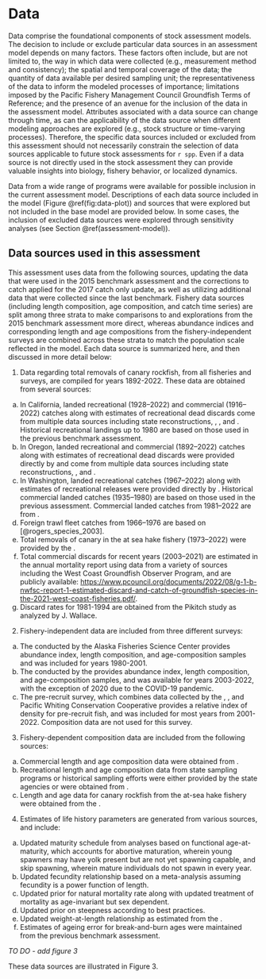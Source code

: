 # Data

Data comprise the foundational components of stock assessment models. The decision to include or exclude particular data sources in an assessment model depends on many factors. These factors often include, but are not limited to, the way in which data were collected (e.g., measurement method and consistency); the spatial and temporal coverage of the data; the quantity of data available per desired sampling unit; the representativeness of the data to inform the modeled processes of importance; limitations imposed by the Pacific Fishery Management Council Groundfish Terms of Reference; and the presence of an avenue for the inclusion of the data in the assessment model. Attributes associated with a data source can change through time, as can the applicability of the data source when different modeling approaches are explored (e.g., stock structure or time-varying processes). Therefore, the specific data sources included or excluded from this assessment should not necessarily constrain the selection of data sources applicable to future stock assessments for `r spp`. Even if a data source is not directly used in the stock assessment they can provide valuable insights into biology, fishery behavior, or localized dynamics.

Data from a wide range of programs were available for possible inclusion in the current assessment model. Descriptions of each data source included in the model (Figure \@ref(fig:data-plot)) and sources that were explored but not included in the base model are provided below. In some cases, the inclusion of excluded data sources were explored through sensitivity analyses (see Section \@ref(assessment-model)).

## Data sources used in this assessment

This assessment uses data from the following sources, updating the data that were used in the 2015 benchmark assessment and the corrections to catch applied for the 2017 catch only update, as well as utilizing additional data that were collected since the last benchmark. Fishery data sources (including length composition, age composition, and catch time series) are split among three strata to make comparisons to and explorations from the 2015 benchmark assessment more direct, whereas abundance indices and corresponding length and age compositions from the fishery-independent surveys are combined across these strata to match the population scale reflected in the model. Each data source is summarized here, and then discussed in more detail below:

1.  Data regarding total removals of canary rockfish, from all fisheries and surveys, are compiled for years 1892-2022. These data are obtained from several sources:

a.  In California, landed recreational (1928--2022) and commercial (1916--2022) catches along with estimates of recreational dead discards come from multiple data sources including state reconstructions, \gls{calcom}, \gls{recfin}, and \gls{pacfin}. Historical recreational landings up to 1980 are based on those used in the previous benchmark assessment.
b.  In Oregon, landed recreational and commercial (1892--2022) catches along with estimates of recreational dead discards were provided directly by \gls{odfw} and come from multiple data sources including state reconstructions, \gls{pacfin}, and \gls{recfin}.
c.  In Washington, landed recreational catches (1967--2022) along with estimates of recreational releases were provided directly by \gls{wdfw}. Historical commercial landed catches (1935--1980) are based on those used in the previous assessment. Commercial landed catches from 1981--2022 are from \gls{pacfin}.
d.  Foreign trawl fleet catches from 1966--1976 are based on [@rogers_species_2003].
e.  Total removals of canary in the at sea hake fishery (1973--2022) were provided by the \gls{nwfsc} \gls{ashop}. 
f.  Total commercial discards for recent years (2003--2021) are estimated in the annual mortality report using data from a variety of sources including the West Coast Groundfish Observer Program, and are publicly available: <https://www.pcouncil.org/documents/2022/08/g-1-b-nwfsc-report-1-estimated-discard-and-catch-of-groundfish-species-in-the-2021-west-coast-fisheries.pdf/>. 
g.  Discard rates for 1981-1994 are obtained from the Pikitch study as analyzed by J. Wallace.

<!-- -->

2.  Fishery-independent data are included from three different surveys:

<!-- -->

a.  The \gls{s-tri} conducted by the Alaska Fisheries Science Center provides abundance index, length composition, and age-composition samples and was included for years 1980-2001.
b.  The \gls{s-wcgbts} conducted by the \gls{nwfsc} provides abundance index, length composition, and age-composition samples, and was available for years 2003-2022, with the exception of 2020 due to the COVID-19 pandemic.
c.  The pre-recruit survey, which combines data collected by the \gls{swfsc}, \gls{nwfsc}, and Pacific Whiting Conservation Cooperative provides a relative index of density for pre-recruit fish, and was included for most years from 2001-2022. Composition data are not used for this survey. 

<!-- -->

3.  Fishery-dependent composition data are included from the following sources:

<!-- -->

a.  Commercial length and age composition data were obtained from \gls{pacfin}.
b.  Recreational length and age composition data from state sampling programs or historical sampling efforts were either provided by the state agencies or were obtained from \gls{recfin}.
c.  Length and age data for canary rockfish from the at-sea hake fishery were obtained from the \gls{nwfsc} \gls{ashop}.

<!-- -->

4.  Estimates of life history parameters are generated from various sources, and include:

<!-- -->

a.  Updated maturity schedule from analyses based on functional age-at-maturity, which accounts for abortive maturation, wherein young spawners may have yolk present but are not yet spawning capable, and skip spawning, wherein mature individuals do not spawn in every year.
b.  Updated fecundity relationship based on a meta-analysis assuming fecundity is a power function of length.
c.  Updated prior for natural mortality rate along with updated treatment of mortality as age-invariant but sex dependent.
d.  Updated prior on steepness according to best practices.
e.  Updated weight-at-length relationship as estimated from the \gls{wcgbts}.
f.  Estimates of ageing error for break-and-burn ages were maintained from the previous benchmark assessment. 


*TO DO - add figure 3*

These data sources are illustrated in Figure 3.